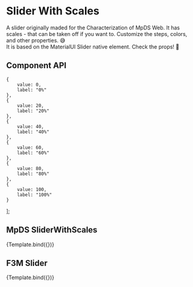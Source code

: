 
<Meta title="Components/SliderWithScales" component={SliderWithScales}/>

# Slider With Scales

A slider originally maded for the Characterization of MpDS Web. It has scales - that can be taken off if you want to. Customize
the steps, colors, and other properties. :sweat_smile: <br />
It is based on the MaterialUI Slider native element. Check the props! 👋 <br />

## Component API

<Props />


    {
        value: 0,
        label: "0%"
    },
    {
        value: 20,
        label: "20%"
    },
    {
        value: 40,
        label: "40%"
    },
    {
        value: 60,
        label: "60%"
    },
    {
        value: 80,
        label: "80%"
    },
    {
        value: 100,
        label: "100%"
    }
];

## MpDS SliderWithScales

<Canvas>
  <Story
    name="MpDS SliderWithScales"
    args={{ 
        numberOfStepsPerMove: 10,
        marksLabels: marks,
        thumbHTMLElement: 'span',
        displayValueBallon: "on",
        labelFormat: "Slider Value",
        barProps: "",
        sliderValue: "Slider Value",
        className: "top-60 h-slider-scales",    
        name: "MpDS SliderWithScales",
        widthOfTheSlide: 250,
        sliderMainColor: "#4CB3BA",
        arrowTooltipColor: "#4CB3BA",
        tooltipColor: "#4CB3BA",
    }}>
        {Template.bind({})}
   </Story>
</Canvas>

## F3M Slider

<Canvas>
  <Story 
    name="F3M Slider"
    args={{ 
        numberOfStepsPerMove: 10,
        marksLabels: marks,
        thumbHTMLElement: 'span',
        displayValueBallon: "on",
        labelFormat: "Slider Value",
        barProps: "",
        sliderValue: "Slider Value",
        className: "top-60 h-slider-scales",    
        name: "F3M Slider",
        widthOfTheSlide: 250,
    }}>
        {Template.bind({})}
   </Story>
</Canvas>
